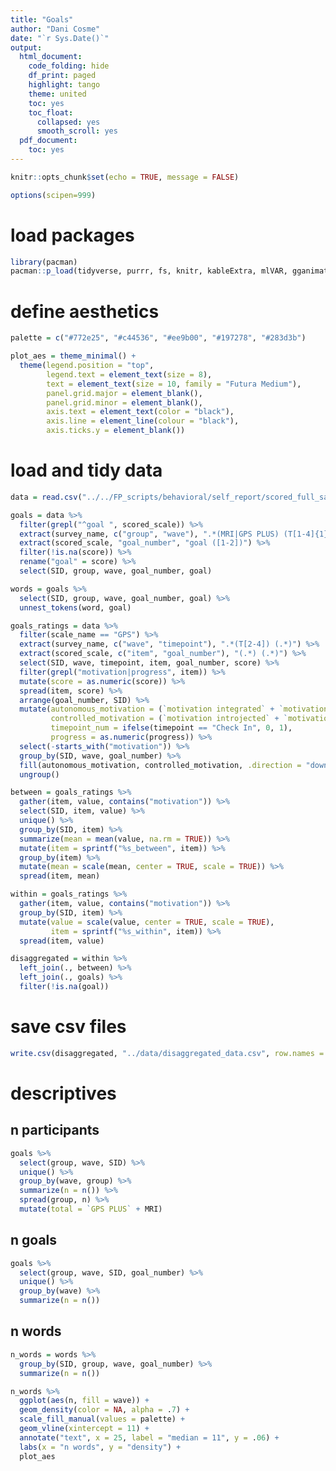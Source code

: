 ```yaml
---
title: "Goals"
author: "Dani Cosme"
date: "`r Sys.Date()`"
output:
  html_document:
    code_folding: hide
    df_print: paged
    highlight: tango
    theme: united
    toc: yes
    toc_float:
      collapsed: yes
      smooth_scroll: yes
  pdf_document:
    toc: yes
---
```


```r
knitr::opts_chunk$set(echo = TRUE, message = FALSE)

options(scipen=999)
```

# load packages
```r
library(pacman)
pacman::p_load(tidyverse, purrr, fs, knitr, kableExtra, mlVAR, gganimate, tidytext, install = TRUE)
```

# define aesthetics
```r
palette = c("#772e25", "#c44536", "#ee9b00", "#197278", "#283d3b")

plot_aes = theme_minimal() +
  theme(legend.position = "top",
        legend.text = element_text(size = 8),
        text = element_text(size = 10, family = "Futura Medium"),
        panel.grid.major = element_blank(),
        panel.grid.minor = element_blank(),
        axis.text = element_text(color = "black"),
        axis.line = element_line(colour = "black"),
        axis.ticks.y = element_blank())
```

# load and tidy data
```r
data = read.csv("../../FP_scripts/behavioral/self_report/scored_full_sample_goals.csv", stringsAsFactors = FALSE)

goals = data %>%
  filter(grepl("^goal ", scored_scale)) %>%
  extract(survey_name, c("group", "wave"), ".*(MRI|GPS PLUS) (T[1-4]{1}).*") %>%
  extract(scored_scale, "goal_number", "goal ([1-2])") %>%
  filter(!is.na(score)) %>%
  rename("goal" = score) %>%
  select(SID, group, wave, goal_number, goal)

words = goals %>%
  select(SID, group, wave, goal_number, goal) %>%
  unnest_tokens(word, goal)

goals_ratings = data %>%
  filter(scale_name == "GPS") %>%
  extract(survey_name, c("wave", "timepoint"), ".*(T[2-4]) (.*)") %>%
  extract(scored_scale, c("item", "goal_number"), "(.*) (.*)") %>%
  select(SID, wave, timepoint, item, goal_number, score) %>%
  filter(grepl("motivation|progress", item)) %>%
  mutate(score = as.numeric(score)) %>%
  spread(item, score) %>%
  arrange(goal_number, SID) %>%
  mutate(autonomous_motivation = (`motivation integrated` + `motivation intrinsic`) / 2,
         controlled_motivation = (`motivation introjected` + `motivation extrinsic`) / 2,
         timepoint_num = ifelse(timepoint == "Check In", 0, 1),
         progress = as.numeric(progress)) %>%
  select(-starts_with("motivation")) %>%
  group_by(SID, wave, goal_number) %>%
  fill(autonomous_motivation, controlled_motivation, .direction = "down") %>%
  ungroup()

between = goals_ratings %>%
  gather(item, value, contains("motivation")) %>%
  select(SID, item, value) %>%
  unique() %>%
  group_by(SID, item) %>%
  summarize(mean = mean(value, na.rm = TRUE)) %>%
  mutate(item = sprintf("%s_between", item)) %>%
  group_by(item) %>%
  mutate(mean = scale(mean, center = TRUE, scale = TRUE)) %>%
  spread(item, mean)

within = goals_ratings %>%
  gather(item, value, contains("motivation")) %>%
  group_by(SID, item) %>%
  mutate(value = scale(value, center = TRUE, scale = TRUE),
         item = sprintf("%s_within", item)) %>%
  spread(item, value)

disaggregated = within %>%
  left_join(., between) %>%
  left_join(., goals) %>%
  filter(!is.na(goal))
```

# save csv files
```r
write.csv(disaggregated, "../data/disaggregated_data.csv", row.names = FALSE)
```

# descriptives {.tabset}
## n participants
```r
goals %>%
  select(group, wave, SID) %>%
  unique() %>%
  group_by(wave, group) %>%
  summarize(n = n()) %>%
  spread(group, n) %>%
  mutate(total = `GPS PLUS` + MRI)
```

## n goals
```r
goals %>%
  select(group, wave, SID, goal_number) %>%
  unique() %>%
  group_by(wave) %>%
  summarize(n = n())
```

## n words
```r
n_words = words %>%
  group_by(SID, group, wave, goal_number) %>%
  summarize(n = n())

n_words %>%
  ggplot(aes(n, fill = wave)) +
  geom_density(color = NA, alpha = .7) +
  scale_fill_manual(values = palette) +
  geom_vline(xintercept = 11) +
  annotate("text", x = 25, label = "median = 11", y = .06) + 
  labs(x = "n words", y = "density") +
  plot_aes
```

